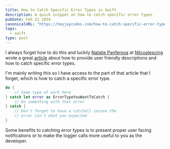 ```yaml
---
title: How to Catch Specific Error Types in Swift
description: A quick snippet on how to catch specific error types
pubDate: Feb 22 2024
canonicalURL: "https://heyjaycodes.com/how-to-catch-specific-error-types-in-swift"
tags:
  - swift
type: post
---
```


I always forget how to do this and luckily [Natalie Panferova](https://twitter.com/natpanferova) at [Nilcoalescing](https://nilcoalescing.com/) wrote a great [article](https://nilcoalescing.com/blog/UserFriendlyDescriptionsAndRecoverySuggestionsForCustomErrorsInSwift/) about how to provide user friendly descriptions and how to catch specific error types.

I'm mainly writing this so I have access to the part of that article that I forget, which is how to catch a specific error type.

```swift
do {
    // Some type of work here
} catch let error as ErrorTypeYouWantToCatch {
    // Do something with that error
} catch {
    // Don't forget to have a catchall incase the
    // error isn't what you expected
}
```

Some benefits to catching error types is to present proper user facing notifications or to make the logger calls more useful to you as the developer.

